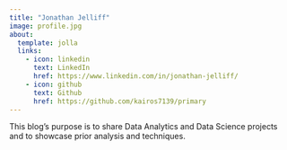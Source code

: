 ```yaml
---
title: "Jonathan Jelliff"
image: profile.jpg
about:
  template: jolla
  links:
    - icon: linkedin
      text: LinkedIn
      href: https://www.linkedin.com/in/jonathan-jelliff/
    - icon: github
      text: Github
      href: https://github.com/kairos7139/primary
---
```


This blog's purpose is to share Data Analytics and Data Science projects and to showcase prior analysis and techniques.
